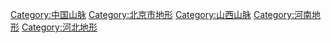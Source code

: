 {{catmore|太行山|太行山脉}}
[[Category:中国山脉|Category:中国山脉]]
[[Category:北京市地形|Category:北京市地形]]
[[Category:山西山脉|Category:山西山脉]]
[[Category:河南地形|Category:河南地形]]
[[Category:河北地形|Category:河北地形]]
